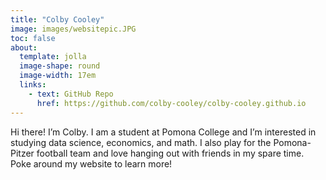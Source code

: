 ```yaml
---
title: "Colby Cooley"
image: images/websitepic.JPG
toc: false
about: 
  template: jolla
  image-shape: round
  image-width: 17em
  links: 
    - text: GitHub Repo
      href: https://github.com/colby-cooley/colby-cooley.github.io
---
```


Hi there! I'm Colby. I am a student at Pomona College and I'm interested in studying data science, economics, and math. I also play for the Pomona-Pitzer football team and love hanging out with friends in my spare time. Poke around my website to learn more!
